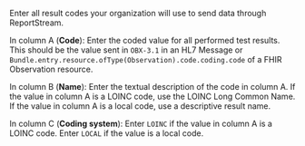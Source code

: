 Enter all result codes your organization will use to send data through ReportStream.   

In column A (**Code**): Enter the coded value for all performed test results. This should be the value sent in `OBX-3.1` in an HL7 Message or `Bundle.entry.resource.ofType(Observation).code.coding.code` of a FHIR Observation resource.   

In column B (**Name**): Enter the textual description of the code in column A. If the value in column A is a LOINC code, use the LOINC Long Common Name. If the value in column A is a local code, use a descriptive result name. 

In column C (**Coding system**): Enter `LOINC` if the value in column A is a LOINC code. Enter `LOCAL` if the value is a local code.  